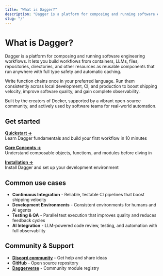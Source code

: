 ```yaml
---
title: "What is Dagger?"
description: "Dagger is a platform for composing and running software engineering workflows. Learn how to get started, explore common use cases, and join the community."
slug: "/"
---
```



# What is Dagger?

Dagger is a platform for composing and running software engineering workflows. It lets you build workflows from containers, LLMs, files, repositories, directories, and other resources as reusable components that run anywhere with full type safety and automatic caching.

Write function chains once in your preferred language. Run them consistently across local development, CI, and production to boost shipping velocity, improve software quality, and gain complete observability.

Built by the creators of Docker, supported by a vibrant open-source community, and actively used by software teams for real-world automation.

## Get started

[**Quickstart →**](./quickstart/index.mdx)<br />
Learn Dagger fundamentals and build your first workflow in 10 minutes

[**Core Concepts →**](./quickstart/core-concepts/index.mdx)<br />
Understand composable objects, functions, and modules before diving in

[**Installation →**](./installation.mdx)<br />
Install Dagger and set up your development environment

## Common use cases

- **Continuous Integration** - Reliable, testable CI pipelines that boost shipping velocity
- **Development Environments** - Consistent environments for humans and AI agents
- **Testing & QA** - Parallel test execution that improves quality and reduces feedback cycles
- **AI Integration** - LLM-powered code review, testing, and automation with full observability

## Community & Support

- [**Discord community**](https://discord.gg/dagger-io) - Get help and share ideas
- [**GitHub**](https://github.com/dagger/dagger) - Open source repository
- [**Daggerverse**](https://daggerverse.dev) - Community module registry